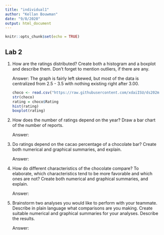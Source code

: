 ```yaml
---
title: "individual1"
author: "Kellan Bouwman"
date: "9/8/2020"
output: html_document
---
```


```r
knitr::opts_chunk$set(echo = TRUE)
```

## Lab 2

1. How are the ratings distributed? Create both a histogram and a boxplot and describe them. Don’t forget to mention outliers, if there are any.

     Answer: The graph is fairly left skewed, but most of the data is centralized from 2.5 - 3.5 with nothing existing right after 3.00.
```r
choco <- read.csv("https://raw.githubusercontent.com/xdaiISU/ds202materials/master/hwlabs/data/choco.csv") 
str(choco)
rating = choco$Rating
hist(rating)
boxplot(rating)
```
     

2. How does the number of ratings depend on the year? Draw a bar chart of the number of reports.

     Answer:

3. Do ratings depend on the cacao percentage of a chocolate bar? Create both numerical and graphical summaries, and explain.
     
     Answer:

4. How do different characteristics of the chocolate compare? To elaborate, which characteristics tend to be more favorable and which ones are not? Create both numerical and graphical summaries, and explain.

     Answer:

5. Brainstorm two analyses you would like to perform with your teammate. Describe in plain language what comparisons are you making. Create suitable numerical and graphical summaries for your analyses. Describe the results.

     Answer:
     